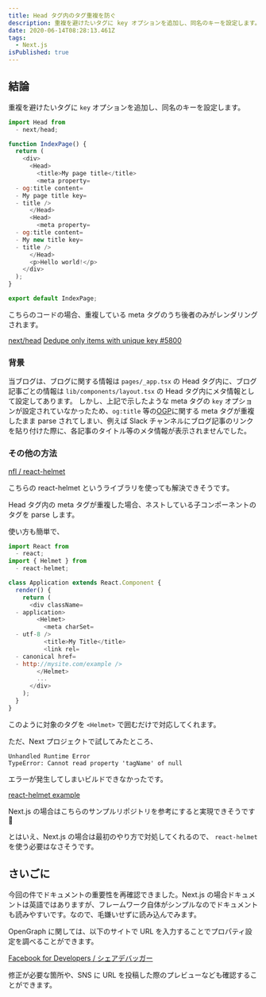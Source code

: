 ```yaml
---
title: Head タグ内のタグ重複を防ぐ
description: 重複を避けたいタグに key オプションを追加し、同名のキーを設定します。
date: 2020-06-14T08:28:13.461Z
tags:
  - Next.js
isPublished: true
---
```


## 結論

重複を避けたいタグに `key` オプションを追加し、同名のキーを設定します。

```javascript
import Head from
  - next/head;

function IndexPage() {
  return (
    <div>
      <Head>
        <title>My page title</title>
        <meta property=
  - og:title content=
  - My page title key=
  - title />
      </Head>
      <Head>
        <meta property=
  - og:title content=
  - My new title key=
  - title />
      </Head>
      <p>Hello world!</p>
    </div>
  );
}

export default IndexPage;
```

こちらのコードの場合、重複している meta タグのうち後者のみがレンダリングされます。

[next/head](https://nextjs.org/docs/api-reference/next/head)
[Dedupe only items with unique key #5800](https://github.com/vercel/next.js/pull/5800)

### 背景

当ブログは、ブログに関する情報は `pages/_app.tsx` の Head タグ内に、ブログ記事ごとの情報は `lib/components/layout.tsx` の Head タグ内にメタ情報として設定してあります。
しかし、上記で示したような meta タグの `key` オプションが設定されていなかったため、`og:title` 等の[OGP](https://ogp.me/)に関する meta タグが重複したまま parse されてしまい、例えば Slack チャンネルにブログ記事のリンクを貼り付けた際に、各記事のタイトル等のメタ情報が表示されませんでした。

### その他の方法

[nfl / react-helmet](https://github.com/nfl/react-helmet)

こちらの react-helmet というライブラリを使っても解決できそうです。

Head タグ内の meta タグが重複した場合、ネストしている子コンポーネントのタグを parse します。

使い方も簡単で、

```javascript
import React from
  - react;
import { Helmet } from
  - react-helmet;

class Application extends React.Component {
  render() {
    return (
      <div className=
  - application>
        <Helmet>
          <meta charSet=
  - utf-8 />
          <title>My Title</title>
          <link rel=
  - canonical href=
  - http://mysite.com/example />
        </Helmet>
        ...
      </div>
    );
  }
}
```

このように対象のタグを `<Helmet>` で囲むだけで対応してくれます。

ただ、Next プロジェクトで試してみたところ、

```shell
Unhandled Runtime Error
TypeError: Cannot read property 'tagName' of null
```

エラーが発生してしまいビルドできなかったです。

[react-helmet example](https://github.com/vercel/next.js/tree/canary/examples/with-react-helmet)

Next.js の場合はこちらのサンプルリポジトリを参考にすると実現できそうです 💪

とはいえ、Next.js の場合は最初のやり方で対処してくれるので、 `react-helmet` を使う必要はなさそうです。

## さいごに

今回の件でドキュメントの重要性を再確認できました。Next.js の場合ドキュメントは英語ではありますが、フレームワーク自体がシンプルなのでドキュメントも読みやすいです。なので、毛嫌いせずに読み込んでみます。

OpenGraph に関しては、以下のサイトで URL を入力することでプロパティ設定を調べることができます。

[Facebook for Developers / シェアデバッガー](https://developers.facebook.com/tools/debug/)

修正が必要な箇所や、SNS に URL を投稿した際のプレビューなども確認することができます。
